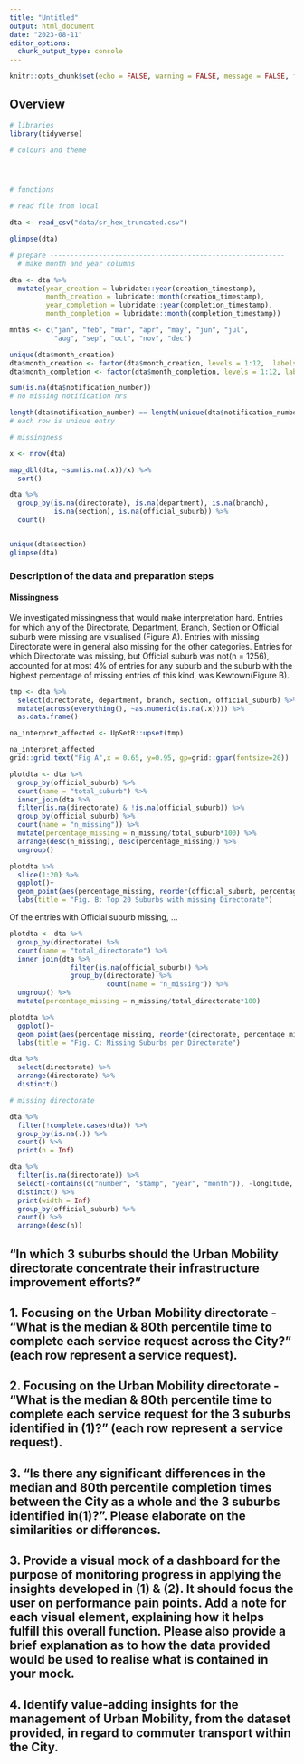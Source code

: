 ```yaml
---
title: "Untitled"
output: html_document
date: "2023-08-11"
editor_options: 
  chunk_output_type: console
---
```


```r
knitr::opts_chunk$set(echo = FALSE, warning = FALSE, message = FALSE, fig.height = 16, fig.width = 20)
```

## Overview

```r

# libraries
library(tidyverse)

# colours and theme




# functions


```



```r

# read file from local

dta <- read_csv("data/sr_hex_truncated.csv")

glimpse(dta)

# prepare ----------------------------------------------------------
  # make month and year columns

dta <- dta %>% 
  mutate(year_creation = lubridate::year(creation_timestamp),
         month_creation = lubridate::month(creation_timestamp),
         year_completion = lubridate::year(completion_timestamp),
         month_completion = lubridate::month(completion_timestamp))

mnths <- c("jan", "feb", "mar", "apr", "may", "jun", "jul",
           "aug", "sep", "oct", "nov", "dec")

unique(dta$month_creation)
dta$month_creation <- factor(dta$month_creation, levels = 1:12,  labels = mnths)
dta$month_completion <- factor(dta$month_completion, levels = 1:12, labels = mnths)

```

```r
sum(is.na(dta$notification_number))
# no missing notification nrs

length(dta$notification_number) == length(unique(dta$notification_number))
# each row is unique entry

# missingness

x <- nrow(dta)

map_dbl(dta, ~sum(is.na(.x))/x) %>% 
  sort()

dta %>% 
  group_by(is.na(directorate), is.na(department), is.na(branch), 
           is.na(section), is.na(official_suburb)) %>% 
  count()


unique(dta$section)
glimpse(dta)
```

### Description of the data and preparation steps

#### Missingness

We investigated missingness that would make interpretation hard.  Entries for which any of the Directorate, Department, Branch, Section or Official suburb were missing are visualised (Figure A). Entries with missing Directorate were in general also missing for the other categories. Entries for which Directorate was missing, but Official suburb was not(n = 1256), accounted for at most 4% of entries for any suburb and the suburb with the highest percentage of missing entries of this kind, was Kewtown(Figure B). 

```r
tmp <- dta %>% 
  select(directorate, department, branch, section, official_suburb) %>% 
  mutate(across(everything(), ~as.numeric(is.na(.x)))) %>% 
  as.data.frame()

na_interpret_affected <- UpSetR::upset(tmp)

na_interpret_affected
grid::grid.text("Fig A",x = 0.65, y=0.95, gp=grid::gpar(fontsize=20))

plotdta <- dta %>% 
  group_by(official_suburb) %>% 
  count(name = "total_suburb") %>% 
  inner_join(dta %>% 
  filter(is.na(directorate) & !is.na(official_suburb)) %>% 
  group_by(official_suburb) %>% 
  count(name = "n_missing")) %>% 
  mutate(percentage_missing = n_missing/total_suburb*100) %>% 
  arrange(desc(n_missing), desc(percentage_missing)) %>% 
  ungroup() 

plotdta %>% 
  slice(1:20) %>% 
  ggplot()+
  geom_point(aes(percentage_missing, reorder(official_suburb, percentage_missing), size = n_missing))+
  labs(title = "Fig. B: Top 20 Suburbs with missing Directorate")

```

Of the entries with Official suburb missing, ...

```r

plotdta <- dta %>% 
  group_by(directorate) %>% 
  count(name = "total_directorate") %>%
  inner_join(dta %>% 
               filter(is.na(official_suburb)) %>% 
               group_by(directorate) %>% 
                        count(name = "n_missing")) %>% 
  ungroup() %>% 
  mutate(percentage_missing = n_missing/total_directorate*100)

plotdta %>% 
  ggplot()+
  geom_point(aes(percentage_missing, reorder(directorate, percentage_missing), size = n_missing))+
  labs(title = "Fig. C: Missing Suburbs per Directorate")

```


```r

dta %>% 
  select(directorate) %>% 
  arrange(directorate) %>% 
  distinct()

# missing directorate

dta %>% 
  filter(!complete.cases(dta)) %>% 
  group_by(is.na(.)) %>% 
  count() %>% 
  print(n = Inf)

dta %>% 
  filter(is.na(directorate)) %>% 
  select(-contains(c("number", "stamp", "year", "month")), -longitude, -latitude) %>% 
  distinct() %>% 
  print(width = Inf)
  group_by(official_suburb) %>% 
  count() %>% 
  arrange(desc(n))


```

## "In which 3 suburbs should the Urban Mobility directorate concentrate their infrastructure improvement efforts?"






## 1. Focusing on the Urban Mobility directorate - "What is the median & 80th percentile time to complete each service request across the City?" (each row represent a service request).
    
## 2. Focusing on the Urban Mobility directorate - "What is the median & 80th percentile time to complete each service request for the 3 suburbs identified in (1)?" (each row represent a service request).



## 3. "Is there any significant differences in the median and 80th percentile completion times between the City as a whole and the 3 suburbs identified in(1)?".  Please elaborate on the similarities or differences.


## 3. Provide a visual mock of a dashboard for the purpose of monitoring progress in applying the insights developed in (1) & (2). It should focus the user on performance pain points. Add a note for each visual element, explaining how it helps fulfill this overall function. Please also provide a brief explanation as to how the data provided would be used to realise what is contained in your mock.


## 4. Identify value-adding insights for the management of Urban Mobility, from the dataset provided, in regard to commuter transport within the City.
 